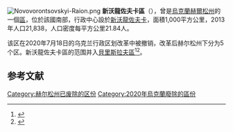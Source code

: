 {{Expand Ukrainian}}
[[Image:Novovorontsovskyi-Raion.png|thumb]]
'''新沃龍佐夫卡區'''（{{lang-uk|Нововоронцовський район}}），曾是[[烏克蘭|烏克蘭]][[赫爾松州|赫爾松州]]的一個[[区_(乌克兰)|區]]，位於該國南部，行政中心設於[[新沃龍佐夫卡|新沃龍佐夫卡]]，面積1,000平方公里，2013年人口21,838，人口密度每平方公里21.84人。

该区在2020年7月18日的乌克兰行政区划改革中被撤销，改革后赫尔松州下分为5个区。新沃龍佐夫卡區的范围并入[[貝里斯拉夫區|貝里斯拉夫區]]<ref>{{Cite news|title=Про утворення та ліквідацію районів. Постанова Верховної Ради України № 807-ІХ.|url=http://www.golos.com.ua/article/333466|access-date=2020-10-03|date=2020-07-18|website=Голос України|language=uk|archive-date=2021-07-09|archive-url=https://web.archive.org/web/20210709121303/http://www.golos.com.ua/article/333466}}</ref><ref>{{cite web |title=Нові райони: карти + склад |url=https://www.minregion.gov.ua/press/news/novi-rajony-karty-sklad/ |publisher=Міністерство розвитку громад та територій України |language=uk |access-date=2022-06-03 |archive-date=2021-03-02 |archive-url=https://web.archive.org/web/20210302224321/https://www.minregion.gov.ua/press/news/novi-rajony-karty-sklad/ }}</ref>。

== 参考文献 ==
{{Reflist}}

{{Kherson-geo-stub}}

{{DEFAULTSORT:Нововоронцовський район}}
[[Category:赫尔松州已废除的区份|Category:赫尔松州已废除的区份]]
[[Category:2020年烏克蘭廢除的區份|Category:2020年烏克蘭廢除的區份]]